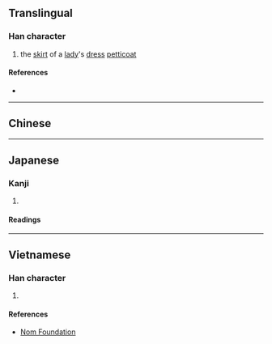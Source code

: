 {{character info/new}}
{{also|裙}}
==Translingual==

===Han character===
{{Han char|rn=50|rad=巾|as=07|sn=10|four=|canj=SRLB,XSRLB|ids=⿱君巾}}

# the [[skirt]] of a [[lady]]'s [[dress]] [[petticoat]]

====References====
* {{Han ref|kx=0332.030|dkj=08920|dj=0638.030|hdz=10742.020|uh=5E2C|ud=24108}}

----

==Chinese==
{{zh-see|裙|v}}
----

==Japanese==

===Kanji===
{{ja-kanji|grade=|rs=巾07}}

# {{defn|lang=ja|sort=巾07}}

====Readings====
{{ja-readings|goon=[[ぐん]] (gun)|kanon=[[くん]] (kun)|kun=[[えりあて]] (eriate), [[はかま]] (hakama)}}


----

==Vietnamese==

===Han character===
{{vi-readings|rs=巾07|hanviet=quần}}

# {{defn|lang=vi|sort=巾07}}

====References====
* [http://nomfoundation.org/common/nom_details.php?codepoint=5e2c Nom Foundation]